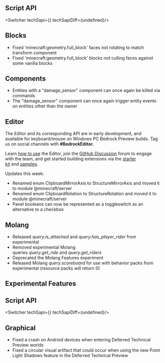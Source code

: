 




## **Script API**

<Switcher techSapi={<TechSapiStable/>} techSapiDiff={undefined}/>

## Blocks

-   Fixed 'minecraft:geometry.full\_block' faces not rotating to match transform component
-   Fixed 'minecraft:geometry.full\_block' blocks not culling faces against some vanilla blocks 

## Components

-   Entities with a "damage\_sensor" component can once again be killed via commands
-   The "damage\_sensor" component can once again trigger entity events on entities other than the owner 

## Editor

The Editor and its corresponding API are in early development, and available for keyboard/mouse on Windows PC Bedrock Preview builds. Tag us on social channels with **#BedrockEditor.**

Learn [how to use](https://aka.ms/LearnEditor) the Editor, join the [GitHub Discussion](https://github.com/Mojang/minecraft-editor/discussions) forum to engage with the team, and get started building extensions via the [starter kit](https://github.com/Mojang/minecraft-editor-extension-starter-kit) and [samples](https://github.com/Mojang/minecraft-editor-extension-samples).

Updates this week:

-   Renamed enum ClipboardMirrorAxis to StructureMirrorAxis and moved it to module @minecraft/server
-   Renamed enum ClipboardRotation to StructureRotation and moved it to module @minecraft/server
-   Panel booleans can now be represented as a toggleswitch as an alternative to a checkbox

## Molang

-   Released _query.is\_attached_ and _query.has\_player\_rider_ from experimental
-   Removed experimental Molang queries _query.get\_ride_ and _query.get\_riders_
-   Deprecated the Molang Features experiment
-   Released Molang _query.scoreboard_ for use with behavior packs from experimental (resource packs will return 0) 




<h2 className="experimental_divider">Experimental Features</h2>





## **Script API**

<Switcher techSapi={<TechSapiExp/>} techSapiDiff={undefined}/>

## Graphical

-   Fixed a crash on Android devices when entering Deferred Technical Preview worlds 
-   Fixed a circular visual artifact that could occur when using the new Point Light Shadows feature in the Deferred Technical Preview